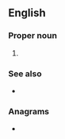 ==English==

===Proper noun===
{{en-proper noun}}

# {{initialism of|[[United States]] [[army|Army]] [[national|National]] [[guard|Guard]]|lang=en}}

===See also===
* {{pedialite}}

===Anagrams===
* {{anagrams|en|NARG|garn|gnar|gran|narg|rang}}